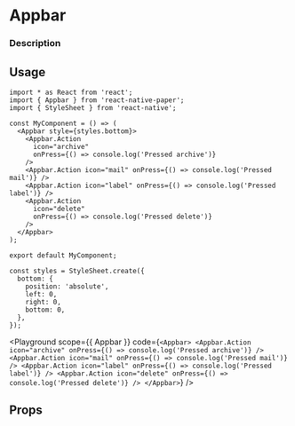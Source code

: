 

# Appbar

### Description

## Usage

```tsx
import * as React from 'react';
import { Appbar } from 'react-native-paper';
import { StyleSheet } from 'react-native';

const MyComponent = () => (
  <Appbar style={styles.bottom}>
    <Appbar.Action
      icon="archive"
      onPress={() => console.log('Pressed archive')}
    />
    <Appbar.Action icon="mail" onPress={() => console.log('Pressed mail')} />
    <Appbar.Action icon="label" onPress={() => console.log('Pressed label')} />
    <Appbar.Action
      icon="delete"
      onPress={() => console.log('Pressed delete')}
    />
  </Appbar>
);

export default MyComponent;

const styles = StyleSheet.create({
  bottom: {
    position: 'absolute',
    left: 0,
    right: 0,
    bottom: 0,
  },
});
```

<Playground
  scope={{ Appbar }}
  code={`
<Appbar>
  <Appbar.Action
    icon="archive"
    onPress={() => console.log('Pressed archive')}
  />
  <Appbar.Action icon="mail" onPress={() => console.log('Pressed mail')} />
  <Appbar.Action icon="label" onPress={() => console.log('Pressed label')} />
  <Appbar.Action
    icon="delete"
    onPress={() => console.log('Pressed delete')}
  />
</Appbar>
`}
/>

## Props
